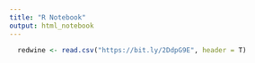 ```yaml
---
title: "R Notebook"
output: html_notebook
---
```


```r
  redwine <- read.csv("https://bit.ly/2DdpG9E", header = T)
```

